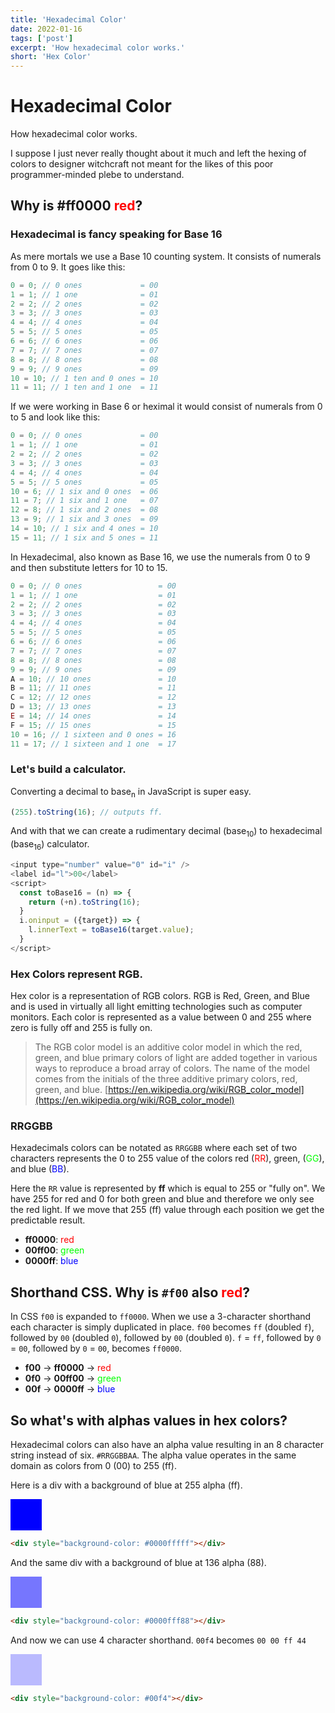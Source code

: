 ```yaml
---
title: 'Hexadecimal Color'
date: 2022-01-16
tags: ['post']
excerpt: 'How hexadecimal color works.'
short: 'Hex Color'
---
```



<hgroup>
	<h1>Hexadecimal Color</h1>
	<p>How hexadecimal color works.</p>
</hgroup>

I suppose I just never really thought about it much and left the hexing of colors to designer witchcraft not meant for the likes of this poor programmer-minded plebe to understand.

## Why is #ff0000 <span style="color:#f00">red</span>?

### Hexadecimal is fancy speaking for Base 16

As mere mortals we use a Base 10 counting system. It consists of numerals from 0 to 9. It goes like this:

```js
0 = 0; // 0 ones             = 00
1 = 1; // 1 one              = 01
2 = 2; // 2 ones             = 02
3 = 3; // 3 ones             = 03
4 = 4; // 4 ones             = 04
5 = 5; // 5 ones             = 05
6 = 6; // 6 ones             = 06
7 = 7; // 7 ones             = 07
8 = 8; // 8 ones             = 08
9 = 9; // 9 ones             = 09
10 = 10; // 1 ten and 0 ones = 10
11 = 11; // 1 ten and 1 one  = 11
```

If we were working in Base 6 or heximal it would consist of numerals from 0 to 5 and look like this:

```js
0 = 0; // 0 ones             = 00
1 = 1; // 1 one              = 01
2 = 2; // 2 ones             = 02
3 = 3; // 3 ones             = 03
4 = 4; // 4 ones             = 04
5 = 5; // 5 ones             = 05
10 = 6; // 1 six and 0 ones  = 06
11 = 7; // 1 six and 1 one   = 07
12 = 8; // 1 six and 2 ones  = 08
13 = 9; // 1 six and 3 ones  = 09
14 = 10; // 1 six and 4 ones = 10
15 = 11; // 1 six and 5 ones = 11
```

In Hexadecimal, also known as Base 16, we use the numerals from 0 to 9 and then substitute letters for 10 to 15.

```js
0 = 0; // 0 ones                 = 00
1 = 1; // 1 one                  = 01
2 = 2; // 2 ones                 = 02
3 = 3; // 3 ones                 = 03
4 = 4; // 4 ones                 = 04
5 = 5; // 5 ones                 = 05
6 = 6; // 6 ones                 = 06
7 = 7; // 7 ones                 = 07
8 = 8; // 8 ones                 = 08
9 = 9; // 9 ones                 = 09
A = 10; // 10 ones               = 10
B = 11; // 11 ones               = 11
C = 12; // 12 ones               = 12
D = 13; // 13 ones               = 13
E = 14; // 14 ones               = 14
F = 15; // 15 ones               = 15
10 = 16; // 1 sixteen and 0 ones = 16
11 = 17; // 1 sixteen and 1 one  = 17
```

### Let's build a calculator.

Converting a decimal to base<sub>n</sub> in JavaScript is super easy.

```js
(255).toString(16); // outputs ff.
```

And with that we can create a rudimentary decimal (base<sub>10</sub>) to hexadecimal (base<sub>16</sub>) calculator.

```js
<input type="number" value="0" id="i" />
<label id="l">00</label>
<script>
  const toBase16 = (n) => {
    return (+n).toString(16);
  }
  i.oninput = ({target}) => {
    l.innerText = toBase16(target.value);
  }
</script>
```


<Calc client:load />

### Hex Colors represent RGB.

Hex color is a representation of RGB colors. RGB is Red, Green, and Blue and is used in virtually all light emitting technologies such as computer monitors. Each color is represented as a value between 0 and 255 where zero is fully off and 255 is fully on.

> The RGB color model is an additive color model in which the red, green, and blue primary colors of light are added together in various ways to reproduce a broad array of colors. The name of the model comes from the initials of the three additive primary colors, red, green, and blue. [https://en.wikipedia.org/wiki/RGB_color_model](https://en.wikipedia.org/wiki/RGB_color_model)

### RRGGBB

Hexadecimals colors can be notated as `RRGGBB` where each set of two characters represents the 0 to 255 value of the colors red (<span style="color:#f00">RR</span>), green, (<span style="color:#0f0">GG</span>), and blue (<span style="color:#00f">BB</span>).

<Red />

Here the `RR` value is represented by **ff** which is equal to 255 or "fully on". We have 255 for red and 0 for both green and blue and therefore we only see the red light. If we move that 255 (ff) value through each position we get the predictable result.

-   **ff0000**: <span style="color:#f00">red</span>
-   **00ff00**: <span style="color:#0f0">green</span>
-   **0000ff**: <span style="color:#00f">blue</span>


## Shorthand CSS. Why is `#f00` also <span style="color:#f00">red</span>?

In CSS `f00` is expanded to `ff0000`. When we use a 3-character shorthand each character is simply duplicated in place. `f00` becomes `ff` (doubled `f`), followed by `00` (doubled `0`), followed by `00` (doubled `0`). `f` = `ff`, followed by `0` = `00`, followed by `0` = `00`, becomes `ff0000`.

-   **f00** -> **ff0000** -> <span style="color:#f00">red</span>
-   **0f0** -> **00ff00** -> <span style="color:#0f0">green</span>
-   **00f** -> **0000ff** -> <span style="color:#00f">blue</span>

## So what's with alphas values in hex colors?

Hexadecimal colors can also have an alpha value resulting in an 8 character string instead of six. `#RRGGBBAA`. The alpha value operates in the same domain as colors from 0 (00) to 255 (ff).

Here is a div with a background of blue at 255 alpha (ff).

<div style="width:50px;height:50px;background-color: #0000ffff"></div>

```html
<div style="background-color: #0000fffff"></div>
```

And the same div with a background of blue at 136 alpha (88).

<div style="width:50px;height:50px;background-color: #0000ff88"></div>

```html
<div style="background-color: #0000fff88"></div>
```

And now we can use 4 character shorthand. `00f4` becomes `00 00 ff 44`

<div style="width:50px;height:50px;background-color: #00f4"></div>

```html
<div style="background-color: #00f4"></div>
```
